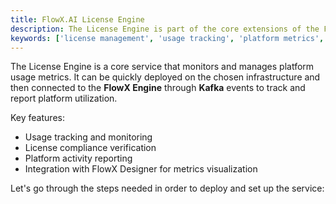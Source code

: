 ```yaml
---
title: FlowX.AI License Engine
description: The License Engine is part of the core extensions of the FlowX.AI platform. It manages and monitors platform usage metrics, generates usage reports, and provides licensing controls in the FlowX.AI Designer. This component helps track application usage, user activity, and license compliance.
keywords: ['license management', 'usage tracking', 'platform metrics', 'usage reports', 'license monitoring', 'FlowX licensing']
---
```


The License Engine is a core service that monitors and manages platform usage metrics. It can be quickly deployed on the chosen infrastructure and then connected to the **FlowX Engine** through **Kafka** events to track and report platform utilization.

Key features:
- Usage tracking and monitoring
- License compliance verification
- Platform activity reporting
- Integration with FlowX Designer for metrics visualization

Let's go through the steps needed in order to deploy and set up the service:

<Card title="License engine setup" href="../../../setup-guides/license-engine-setup">
</Card>

</fileContent>
</invoke>